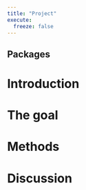 ```yaml
---
title: "Project"
execute: 
  freeze: false
---
```



## Packages


# Introduction

# The goal

# Methods


# Discussion
